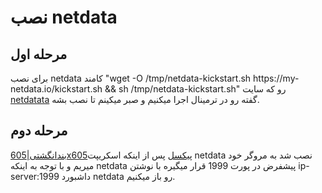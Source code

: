 = نصب netdata =

== مرحله اول ==
برای نصب netdata کامند "wget -O /tmp/netdata-kickstart.sh <nowiki>https://my-netdata.io/kickstart.sh</nowiki> && sh /tmp/netdata-kickstart.sh" رو که سایت [https://learn.netdata.cloud/docs/installing/ netdatata] گفته رو در ترمینال اجرا میکنیم و صبر میکینم تا نصب بشه.

== مرحله دوم ==
[[پرونده:Screenshot 2023-10-01 191641.png|بندانگشتی|605x605پیکسل]]
پس از اینکه اسکریپت netdata نصب شد به مروگر خود میریم و با توجه به اینکه netdata پیشفرض در پورت 1999 قرار میگیره با نوشتن ip-server:1999 داشبورد netdata رو باز میکنیم.
